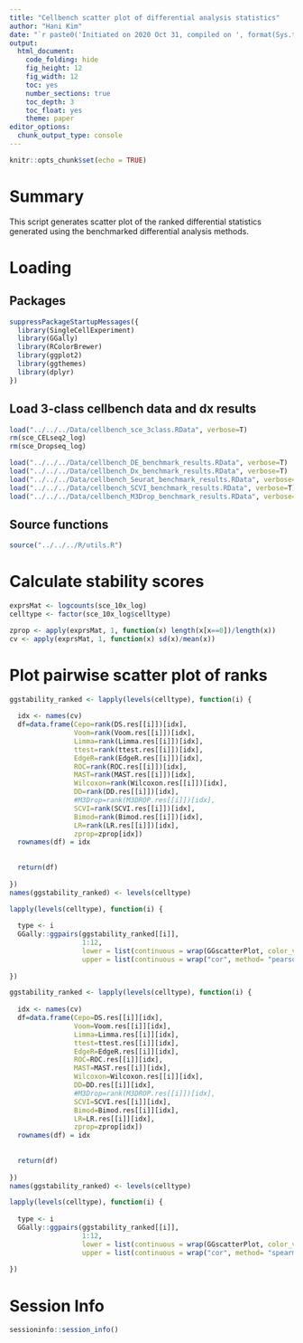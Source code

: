 ```yaml
---
title: "Cellbench scatter plot of differential analysis statistics"
author: "Hani Kim"
date: "`r paste0('Initiated on 2020 Oct 31, compiled on ', format(Sys.time(), '%Y %b %d'))`"
output:
  html_document:
    code_folding: hide
    fig_height: 12
    fig_width: 12
    toc: yes
    number_sections: true
    toc_depth: 3
    toc_float: yes
    theme: paper
editor_options: 
  chunk_output_type: console
---
```


```r
knitr::opts_chunk$set(echo = TRUE)
```

# Summary
This script generates scatter plot of the ranked differential statistics generated using the benchmarked differential analysis methods. 

# Loading 

## Packages
```r
suppressPackageStartupMessages({
  library(SingleCellExperiment)
  library(GGally)
  library(RColorBrewer)
  library(ggplot2)
  library(ggthemes)
  library(dplyr)
})
```

## Load 3-class cellbench data and dx results
```r
load("../../../Data/cellbench_sce_3class.RData", verbose=T)
rm(sce_CELseq2_log)
rm(sce_Dropseq_log)

load("../../../Data/cellbench_DE_benchmark_results.RData", verbose=T)
load("../../../Data/cellbench_Dx_benchmark_results.RData", verbose=T)
load("../../../Data/cellbench_Seurat_benchmark_results.RData", verbose=T)
load("../../../Data/cellbench_SCVI_benchmark_results.RData", verbose=T)
load("../../../Data/cellbench_M3Drop_benchmark_results.RData", verbose=T)
```

## Source functions
```r
source("../../../R/utils.R")
```

# Calculate stability scores
```r
exprsMat <- logcounts(sce_10x_log)
celltype <- factor(sce_10x_log$celltype)

zprop <- apply(exprsMat, 1, function(x) length(x[x==0])/length(x))
cv <- apply(exprsMat, 1, function(x) sd(x)/mean(x))
```

# Plot pairwise scatter plot of ranks
```r
ggstability_ranked <- lapply(levels(celltype), function(i) {
  
  idx <- names(cv)
  df=data.frame(Cepo=rank(DS.res[[i]])[idx],
                Voom=rank(Voom.res[[i]])[idx],
                Limma=rank(Limma.res[[i]])[idx],
                ttest=rank(ttest.res[[i]])[idx],
                EdgeR=rank(EdgeR.res[[i]])[idx],
                ROC=rank(ROC.res[[i]])[idx],
                MAST=rank(MAST.res[[i]])[idx],
                Wilcoxon=rank(Wilcoxon.res[[i]])[idx],
                DD=rank(DD.res[[i]])[idx],
                #M3Drop=rank(M3DROP.res[[i]])[idx],
                SCVI=rank(SCVI.res[[i]])[idx],
                Bimod=rank(Bimod.res[[i]])[idx],
                LR=rank(LR.res[[i]])[idx],
                zprop=zprop[idx])
  rownames(df) = idx
  
  
  return(df)
  
})
names(ggstability_ranked) <- levels(celltype)

lapply(levels(celltype), function(i) {
  
  type <- i
  GGally::ggpairs(ggstability_ranked[[i]],
                  1:12,
                  lower = list(continuous = wrap(GGscatterPlot, color_vec=ggstability_ranked[[i]]$zprop)),
                  upper = list(continuous = wrap("cor", method= "pearson"))) %>% ggsave(filename=paste0("../../../Figures/cellbench/cellbench_ggpairs_stability_210429", type,".pdf"), width=15, height=15)
  
})
```

```r
ggstability_ranked <- lapply(levels(celltype), function(i) {
  
  idx <- names(cv)
  df=data.frame(Cepo=DS.res[[i]][idx],
                Voom=Voom.res[[i]][idx],
                Limma=Limma.res[[i]][idx],
                ttest=ttest.res[[i]][idx],
                EdgeR=EdgeR.res[[i]][idx],
                ROC=ROC.res[[i]][idx],
                MAST=MAST.res[[i]][idx],
                Wilcoxon=Wilcoxon.res[[i]][idx],
                DD=DD.res[[i]][idx],
                #M3Drop=rank(M3DROP.res[[i]])[idx],
                SCVI=SCVI.res[[i]][idx],
                Bimod=Bimod.res[[i]][idx],
                LR=LR.res[[i]][idx],
                zprop=zprop[idx])
  rownames(df) = idx
  
  
  return(df)
  
})
names(ggstability_ranked) <- levels(celltype)

lapply(levels(celltype), function(i) {
  
  type <- i
  GGally::ggpairs(ggstability_ranked[[i]],
                  1:12,
                  lower = list(continuous = wrap(GGscatterPlot, color_vec=ggstability_ranked[[i]]$zprop)),
                  upper = list(continuous = wrap("cor", method= "spearman"))) %>% ggsave(filename=paste0("../../../Figures/cellbench/cellbench_ggpairs_stability2_210429", type,".pdf"), width=15, height=15)
  
})
```


# Session Info
```r
sessioninfo::session_info()
```
